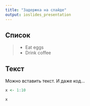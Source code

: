 ```yaml
---
title: "Задержка на слайде"
output: ioslides_presentation
---
```

  
## Список
  
> - Eat eggs
> - Drink coffee

## Текст {.build}

Можно вставить текст. И даже код...

```r
x <- 1:10
```

```r
x
```